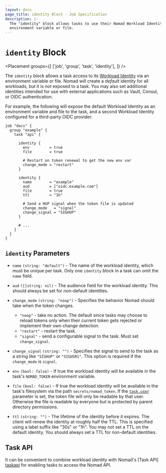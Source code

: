 ```yaml
---
layout: docs
page_title: identity Block - Job Specification
description: |-
  The "identity" block allows tasks to use their Nomad Workload Identity via an
  environment variable or file.
---
```


# `identity` Block

<Placement
  groups={[
    ['job', 'group', 'task', 'identity'],
  ]}
/>

The `identity` block allows a task access to its [Workload Identity][] via an
environment variable or file. Nomad will create a _default_ identity for all
workloads, but it is *not* exposed to a task. You may also set additional
identities intended for use with external applications such as Vault, Consul, or
OIDC authentication.

For example, the following will expose the default Workload Identity as an
environment variable and file to the task, and a second Workload Identity
configured for a third-party OIDC provider:

```hcl
job "docs" {
  group "example" {
    task "api" {

      identity {
        env         = true
        file        = true

        # Restart on token renewal to get the new env var
        change_mode = "restart"
      }

      identity {
        name        = "example"
        aud         = ["oidc.example.com"]
        file        = true
        ttl         = "1h"

        # Send a HUP signal when the token file is updated
        change_mode   = "signal"
        change_signal = "SIGHUP"
      }

      # ...
    }
  }
}
```

## `identity` Parameters

- `name` `(string: "default")` - The name of the workload identity, which must
  be unique per task. Only one `identity` block in a task can omit the `name`
  field.
- `aud` `([]string: nil)` - The audience field for the workload identity. This
  should always be set for non-default identities.
- `change_mode` `(string: "noop")` - Specifies the behavior Nomad should take when the token changes.

  - `"noop"` - take no action. The default since tasks may choose to reload
      tokens only when their current token gets rejected or implement their own
      change detection.
  - `"restart"` - restart the task.
  - `"signal"` - send a configurable signal to the task. Must set `change_signal`.

- `change_signal` `(string: "")` - Specifies the signal to send to the task as a
  string like `"SIGHUP"` or `"SIGUSR1"`. This option is required if the
  `change_mode` is `signal`.
- `env` `(bool: false)` - If true the workload identity will be available in the
  task's `NOMAD_TOKEN` environment variable.
- `file` `(bool: false)` - If true the workload identity will be available in
  the task's filesystem via the path `secrets/nomad_token`. If the
  [`task.user`][taskuser] parameter is set, the token file will only be
  readable by that user. Otherwise the file is readable by everyone but is
  protected by parent directory permissions.
- `ttl` `(string: "")` - The lifetime of the identity before it expires. The
  client will renew the identity at roughly half the TTL. This is specified
  using a label suffix like "30s" or "1h". You may not set a TTL on the default
  identity. You should always set a TTL for non-default identities.

## Task API

It can be convenient to combine workload identity with Nomad's [Task API]
[taskapi] for  enabling tasks to access the Nomad API.

[taskuser]: /nomad/docs/job-specification/task#user "Nomad task Block"
[Workload Identity]: /nomad/docs/concepts/workload-identity "Nomad Workload Identity"
[windows]: https://devblogs.microsoft.com/commandline/af_unix-comes-to-windows/
[taskapi]: /nomad/api-docs/task-api
